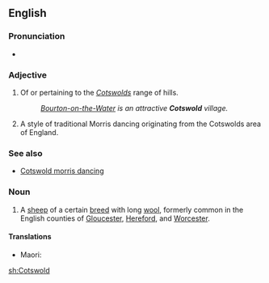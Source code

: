 ==English==

===Pronunciation===
* {{IPA|/ˈkɒts.wəʊld/}} {{a|UK}}

===Adjective===
{{en-adj|-}}

# Of or pertaining to the ''[[Cotswolds]]'' range of hills.
#: ''[[w:Bourton-on-the-Water|Bourton-on-the-Water]] is an attractive '''Cotswold''' village.''
# {{context|morris dancing|lang=en}} A style of traditional Morris dancing originating from the Cotswolds area of England.

===See also===
* [[Cotswold morris dancing]]


===Noun===
{{en-noun}}

# A [[sheep]] of a certain [[breed]] with long [[wool]], formerly common in the English counties of [[Gloucester]], [[Hereford]], and [[Worcester]].

====Translations====
{{trans-top|}}
* Maori: {{t|mi|Kotiwera}}
{{trans-mid}}
{{trans-bottom}}

[[sh:Cotswold]]